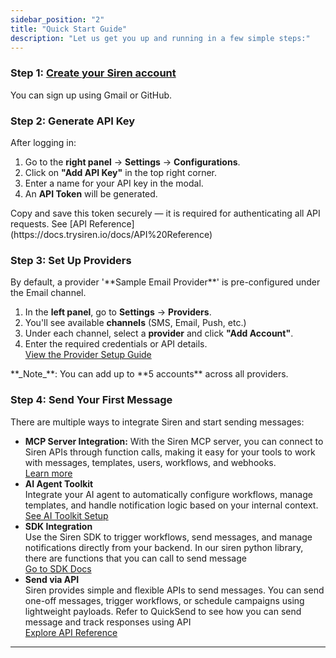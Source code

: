 ```yaml
---
sidebar_position: "2"
title: "Quick Start Guide"
description: "Let us get you up and running in a few simple steps:"
---
```


### Step 1: [Create your Siren account](https://app.trysiren.io/sign-up)

You can sign up using Gmail or GitHub.

### Step 2: Generate API Key

After logging in:

1. Go to the **right panel** → **Settings** → **Configurations**.
2. Click on **"Add API Key"** in the top right corner.
3. Enter a name for your API key in the modal.
4. An **API Token** will be generated.

<Warning>
  Copy and save this token securely — it is required for authenticating all API requests. See [API Reference](https://docs.trysiren.io/docs/API%20Reference)
</Warning>

### Step 3: Set Up Providers

<Info>
  By default, a provider '**Sample Email Provider**' is pre-configured under the Email channel.
</Info>

1. In the **left panel**, go to **Settings** → **Providers**.
2. You'll see available **channels** (SMS, Email, Push, etc.)
3. Under each channel, select a **provider** and click **"Add Account"**.
4. Enter the required credentials or API details.\
   [View the Provider Setup Guide](https://docs.trysiren.io/docs/Providers)

<Note>
  **_Note_**: You can add up to **5 accounts** across all providers.
</Note>

### Step 4: Send Your First Message

There are multiple ways to integrate Siren and start sending messages:

- **MCP Server Integration:** With the Siren MCP server, you can connect to Siren APIs through function calls, making it easy for your tools to work with messages, templates, users, workflows, and webhooks. \
  [Learn more](https://docs.trysiren.io/docs/MCP%20Server)
- **AI Agent Toolkit**\
  Integrate your AI agent to automatically configure workflows, manage templates, and handle notification logic based on your internal context. [See AI Toolkit Setup](/docs/MCP)
- **SDK Integration**\
  Use the Siren SDK to trigger workflows, send messages, and manage notifications directly from your backend. In our siren python library, there are functions that you can call to send message\
  [Go to SDK Docs](https://docs.trysiren.io/docs/SDK)
- **Send via API**\
  Siren provides simple and flexible APIs to send messages. You can send one-off messages, trigger workflows, or schedule campaigns using lightweight payloads. Refer to QuickSend to see how you can send message and track responses using API\
  [Explore API Reference](https://docs.trysiren.io/docs/API%20Reference)

---
